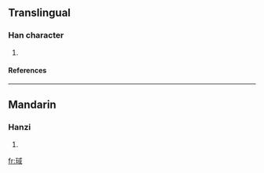 ==Translingual==
===Han character===
{{Han char|rn=96|rad=玉|as=08|sn=12|four=|canj=一土戈口一 (MGIRM)}}
# {{defn|Han|sort=玉08}}
====References====
{{Han ref|kx=0734.060|dkj=21043|dj=1146.140|hdz=21120.090|uh=7419|ud=29721}}

----
==Mandarin==
===Hanzi===
{{cmn-hanzi|pin=[[yù]] (yu4)|wg=yü<sup>4</sup>}}
# {{defn|Mandarin}}

[[fr:琙]]